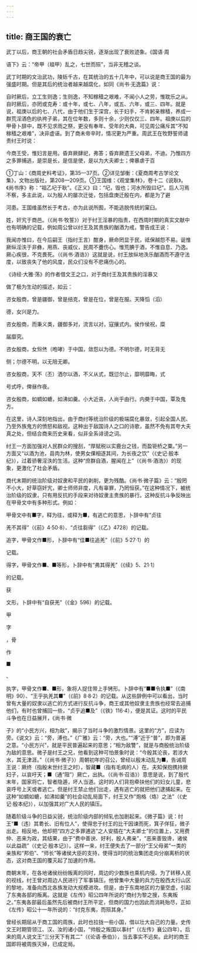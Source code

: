 ```yaml
---
---
---
```

title: 商王国的衰亡
---



武丁以后，商王朝的社会矛盾日趋尖锐，逐渐出现了衰败迹象。《国语·周

语下》云：“帝甲（祖甲）乱之，七世而殒”，当非无稽之谈。

武丁时期的文治武功，陵轹千古，在其统治的五十几年中，可以说是商王国的最为强盛时期。但是其后的统治者越来越腐化，如同《尚书·无逸篇》说：

自时厥后，立工生则逸；生则逸，不知稼穑之艰难，不闻小人之劳，惟耽乐之从。自时厥后，亦罔或克寿：或十年，或七、八年，或五、六年，或三、四年。就是说，祖庚以后的七、八代，由于他们生于深宫，长于妇手，不肯躬亲稼穑，养成一群荒淫酒色的纨袴子弟，其在位年数，多则十余，少则仅仅三、四年。祖庚以后的甲骨卜辞中，既不见求雨之祭，更没有奉年、受年的大典，可见周公痛斥其“不知稼穑之艰难”，决非虚诬。到了商未帝辛时，情况更为严重。周武王在牧野誓师谴责纣王时说：

今商王受，惟妇言是用。昏弃厥肆祀，弗答；昏弃厥遗王父母弟，不迪。乃惟四方之多罪捕逃，是崇是长，是信是使，是以为大夫卿士；俾暴虐于百

①丁山：《商周史料考证》，第35—37页。②详见邹衡：《夏商周考古学论文集》，文物出版社，第208—209页。①王国维：《观堂集林》，卷十二《说耿》。《尚书序》称：“祖乙圮于耿”。《正义》曰：“圮，毁也；河水所毁曰圮”。后人习焉不察，多主此说，以为殷人的屡次迁徙，包括盘庚迁殷在内，都是为了避

河患。王国维虽然长于考古，亦为此说所囿，不能逃脱传统的窠臼。

姓，奸宄于商邑。（《尚书·牧誓》）对于纣王淫暴的指责，在西周时期的真实文献中也有明确的记载，例如周公曾以纣王及其贵族的酗酒为戒，警告成王说：

我闻亦惟曰，在今后嗣王（指纣王言）酣身，厥命罔显于民，祗保越怨不易。诞惟厥纵淫泆于非彝，用燕、丧威仪，民周不衋伤心。惟荒腆于酒，不惟自息、乃逸。厥心疾很，不克畏死。（《尚书·酒诰》）这就是说，纣王放纵地泆乐酗酒而不遵守法度，以致丧失了他的风度，民众们没有不悲痛伤心的。

《诗经·大雅·荡》的作者借文王之口，对于商纣王及其贵族的淫暴又

做了极为生动的描述，如云：

咨女殷商，曾是疆御，曾是掊克，曾是在位，曾是在服。天降慆（滔）

德，女兴是力。

咨女殷商，而秉义类，疆御多对，流言以对，寇攘式内。侯作侯祝，糜

届靡究。

咨女殷商，女炰烋（咆哮）于中国，敛怨以为德。不明尔德，时无背无

侧；尔德不明，以无陪无卿。

咨女殷商，天不（丕）洒尔以酒，不义从式，既愆尔止，靡明靡晦，式

号式呼，俾昼作夜。

咨女殷商，如蜩如螗，如沸如羹。小大近丧，人尚乎由行。内奰于中国，覃及鬼方。

在这里，诗人深刻地指出，由于商纣等统治阶级的极端腐化暴敛，引起全国人民、乃至外族鬼方的愤怒和敌视。这种出于敌国诗人之口的诗歌，虽然不免有其夸大夫真之处，但结合商来历史来看，似非全系诽谤之词。

纣王一方面加强对人民群众的搜刮，“厚赋税以实鹿台之钱，而盈钜桥之粟。”另一方面又“以酒为池，县肉为林，使男女倮相逐其间，为长夜之饮”（《史记·殷本纪》），过着骄奢淫泆的生活。这种“庶群自酒，腥闻在上”（《尚书·酒浩》）的现象，更激化了社会矛盾。

商代末期的统治阶级对奴隶和平民的剥削，更为残酷。《尚书·微子篇》云：“殷罔不小大，好草窃奸宄，卿士师师非度，凡有辜罪，乃罔恒获。”在这种情况下，被统治阶级的奴隶，只有用反抗的手段来对待奴隶主贵族的暴行。这种反抗斗争反映出在甲骨文中有多种形式。例如：

甲骨文中有■字，释为往，或释为■，有逃亡的意思，卜辞中有“贞往

羌不其得”（《前》4·50·8）、“贞往芻得”（《乙》4728）的记载。

追字，甲骨文作■形，卜辞中有“佳■往追羌”（《前》5·27·1）的

记载。

得字，甲骨文作■、■等形，卜辞中有“弗其得羌”（《续》5、21·1）

的记载。

获

文形，卜辞中有“自获羌”（《金》596）的记载。

甲

字

，骨

作

■

、

执字，甲骨文作■、■形，象将人捉住带上手铐形。卜辞中有“■■令执■”（《南明》90）、“王乎执羌其■”（《前》8·8·2）的记载。从这些辞例中可以看出，当时曾有大量的奴隶以逃亡的方式进行反抗斗争，商王或其他奴隶主贵族也经常去追捕他们，有时也曾捕回一些，“贞乎追■及”（《铁》116·4），便是其证。这时的平民斗争也在日益展开，《尚书·微

子》的“小民方兴，相为敌”，揭示了当时斗争的激烈情景。这里的“方”，应读为旁。《说文》云：“旁，溥也。”《广雅》云：“旁，大也。”“溥”近于“普”，即为普遍之意。“小民方兴”，就是平民普遍起来的意思；“相为敌讐”，就是与商殷统治阶级为敌的意思。微子是纣王之兄，他看到这种可怕景象时说：“今殷其沦丧，若涉大水，其无津涯。”（《尚书·微子》）周朝初年的召公，曾经以殷末动乱为■，告诫周王说：厥终（指殷末世纣王之时），智藏■（指有毛病的人）在。夫知保抱携持厥妇子，以哀吁天；■（通“阻”）厥亡，出执。（《尚书·召诰》）意思是说，到了殷代末年，国家将亡，智者隐遁，坏人当道。这时的人们背抱牵扶他们的妇女儿童，悲哀呼号上天或者逃亡。但是纣王禁止他们出走，遇有逃亡的就把他们逮捕起来。在这种“如蜩如螗，如沸如羹”的社会动乱局面下，纣王又作“炮格（烙）之法”（《史记·殷本纪》），以加强其对广大人民的镇压。

随着阶级斗争的日益尖锐，统治阶级内部的倾轧也加剧起来。《微子篇》说：纣王“■（违）其耈长、旧有位人”，使得忠于纣王的比干因谏而死，箕子佯狂，微子出走。相反地，他却把“四方之多罪逋逃”之人安插在“大夫卿士”的位置上，又用费仲、恶来为政，其结果，由于“费中善谀、好利，殷人弗亲”，“恶来善毁谗，诸侯以此益疏”（《史记·殷本记》）。这样一来，纣王便失去了一部分“王父母弟”一类的亲族和“邦伯”、“师长”等诸侯大臣的支持，使得当时的统治集团走向分崩离析的状态，这对商王国的覆灭起了加速的作用。

商朝末年，在各地诸侯纷纷叛离的同时，周边的少数族也乘机内侵。为了转移人民的视线，纣王曾对周边人民进行了军事镇压。他曾集中大量的兵力在殷西太行山区的黎地，准备向西北各族发动大规模进攻。但是，由于东南地区的力量空虚，引起了东夷各部的叛离。这就是《左传》昭公四年所说的“商纣为黎之搜，东夷叛之。”东夷各部最后虽然先后被商纣王所平定，但商的国力也因此而消耗殆尽，正如《左传》昭公十一年所说的：“纣克东夷，而殒其身。”

曾经长期屈从于商工国的周族，此时也拉拢一些小国，借以壮大自己的力量。史传文王时期管领江、汉、汝的诸小国，“帅殷之叛国以事纣”（《左传》襄公四年）。后来的周人说文王“三分天下有其二”（《论语·泰伯》），当去事实不远矣。此时的商王国即将被周族灭掉，已成定局。